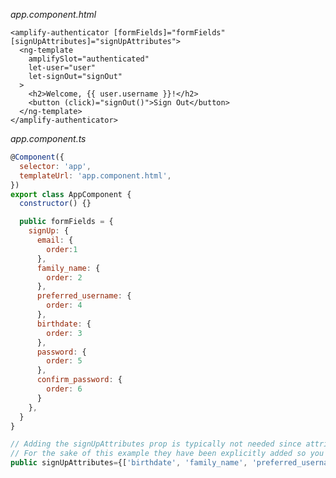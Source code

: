 _app.component.html_

```html{1}
<amplify-authenticator [formFields]="formFields" [signUpAttributes]="signUpAttributes">
  <ng-template
    amplifySlot="authenticated"
    let-user="user"
    let-signOut="signOut"
  >
    <h2>Welcome, {{ user.username }}!</h2>
    <button (click)="signOut()">Sign Out</button>
  </ng-template>
</amplify-authenticator>
```

_app.component.ts_

```js
@Component({
  selector: 'app',
  templateUrl: 'app.component.html',
})
export class AppComponent {
  constructor() {}

  public formFields = {
    signUp: {
      email: {
        order:1
      },
      family_name: {
        order: 2
      },
      preferred_username: {
        order: 4
      },
      birthdate: {
        order: 3
      },
      password: {
        order: 5
      },
      confirm_password: {
        order: 6
      }
    },
  }
}

// Adding the signUpAttributes prop is typically not needed since attributes are inferred via Zero Configuration.
// For the sake of this example they have been explicitly added so you can copy and paste this into your own application and see it work. 
public signUpAttributes={['birthdate', 'family_name', 'preferred_username']}
```
